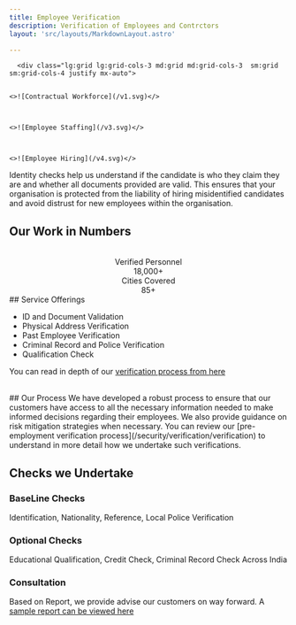 ```yaml
---
title: Employee Verification
description: Verification of Employees and Contrctors
layout: 'src/layouts/MarkdownLayout.astro'

---
```



      <div class="lg:grid lg:grid-cols-3 md:grid md:grid-cols-3  sm:grid sm:grid-cols-4 justify mx-auto">


    <>![Contractual Workforce](/v1.svg)</>



    <>![Employee Staffing](/v3.svg)</>

  

    <>![Employee Hiring](/v4.svg)</>
    

  </div>







Identity checks help us understand if the candidate is who they claim they are and whether all documents provided are valid. This ensures that your organisation is protected from the liability of hiring misidentified candidates and avoid distrust for new employees within the organisation.


## Our Work in Numbers
<br/>
<center>
<div class="stats stats-vertical lg:stats-horizontal shadow">
  
  <div class="stat">
    <div class="stat-title">Verified Personnel</div>
    <div class="stat-value">18,000+</div>
  </div>
  
  <div class="stat">
    <div class="stat-title">Cities Covered</div>
    <div class="stat-value">85+</div>
  </div>
 

</div>

</center>
## Service Offerings

- ID and Document Validation
- Physical Address Verification
- Past Employee Verification
- Criminal Record and Police Verification
- Qualification Check

You can read in depth of our [verification process from here](/security/verification/verification/) 




<br/>
## Our Process 
We have developed a robust process to ensure that our customers have access to all the necessary information needed to make informed decisions regarding their employees. We also provide guidance on risk mitigation strategies when necessary. You can review our [pre-employment verification process](/security/verification/verification) to understand in more detail how we undertake such verifications.


## Checks we Undertake

### BaseLine Checks
Identification, Nationality, Reference, Local Police Verification
### Optional Checks
Educational Qualification, Credit Check, Criminal Record Check Across India
### Consultation
Based on Report, we provide advise our customers on way forward. A [sample report can be viewed here](/security/verification/verification-report)
 

